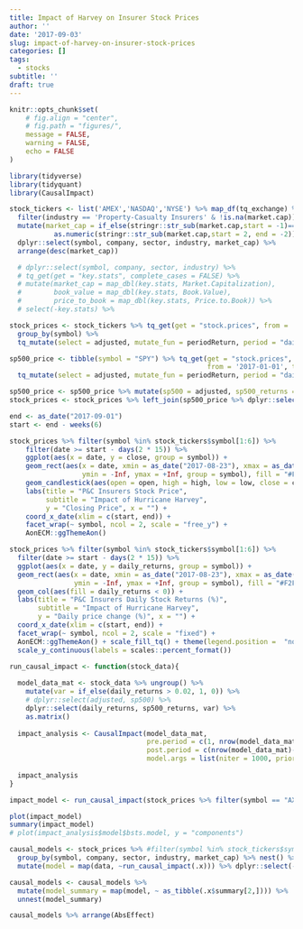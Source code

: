 ```yaml
---
title: Impact of Harvey on Insurer Stock Prices
author: ''
date: '2017-09-03'
slug: impact-of-harvey-on-insurer-stock-prices
categories: []
tags:
  - stocks
subtitle: ''
draft: true
---
```


```r

knitr::opts_chunk$set(
	# fig.align = "center",
	# fig.path = "figures/",
	message = FALSE,
	warning = FALSE,
	echo = FALSE 
)

library(tidyverse)
library(tidyquant)
library(CausalImpact)

```

```r

stock_tickers <- list('AMEX','NASDAQ','NYSE') %>% map_df(tq_exchange) %>% 
  filter(industry == 'Property-Casualty Insurers' & !is.na(market.cap)) %>%
  mutate(market_cap = if_else(stringr::str_sub(market.cap,start = -1)=="M",1e6,1e9) *
           as.numeric(stringr::str_sub(market.cap,start = 2, end = -2))) %>%
  dplyr::select(symbol, company, sector, industry, market_cap) %>%
  arrange(desc(market_cap))

  # dplyr::select(symbol, company, sector, industry) %>% 
  # tq_get(get = "key.stats", complete_cases = FALSE) %>% 
  # mutate(market_cap = map_dbl(key.stats, Market.Capitalization), 
  #        book_value = map_dbl(key.stats, Book.Value),
  #        price_to_book = map_dbl(key.stats, Price.to.Book)) %>%
  # select(-key.stats) %>%

stock_prices <- stock_tickers %>% tq_get(get = "stock.prices", from = '2017-01-01', to = '2017-09-01') %>%
  group_by(symbol) %>%
  tq_mutate(select = adjusted, mutate_fun = periodReturn, period = "daily", type = "log", col_rename = "daily_returns")

sp500_price <- tibble(symbol = "SPY") %>% tq_get(get = "stock.prices", 
                                                 from = '2017-01-01', to = '2017-09-01') %>%
  tq_mutate(select = adjusted, mutate_fun = periodReturn, period = "daily", type = "log", col_rename = "daily_returns")

sp500_price <- sp500_price %>% mutate(sp500 = adjusted, sp500_returns = daily_returns)
stock_prices <- stock_prices %>% left_join(sp500_price %>% dplyr::select(date, sp500, sp500_returns), by = "date")

```


```r

end <- as_date("2017-09-01")
start <- end - weeks(6)

stock_prices %>% filter(symbol %in% stock_tickers$symbol[1:6]) %>%
    filter(date >= start - days(2 * 15)) %>%
    ggplot(aes(x = date, y = close, group = symbol)) +
    geom_rect(aes(x = date, xmin = as_date("2017-08-23"), xmax = as_date("2017-09-01"), 
                  ymin = -Inf, ymax = +Inf, group = symbol), fill = "#F2F2F2") +
    geom_candlestick(aes(open = open, high = high, low = low, close = close)) +
    labs(title = "P&C Insurers Stock Price", 
         subtitle = "Impact of Hurricane Harvey",
         y = "Closing Price", x = "") + 
    coord_x_date(xlim = c(start, end)) +
    facet_wrap(~ symbol, ncol = 2, scale = "free_y") + 
    AonECM::ggThemeAon()

```

```r

stock_prices %>% filter(symbol %in% stock_tickers$symbol[1:6]) %>%
  filter(date >= start - days(2 * 15)) %>%
  ggplot(aes(x = date, y = daily_returns, group = symbol)) +
  geom_rect(aes(x = date, xmin = as_date("2017-08-23"), xmax = as_date("2017-09-01"), 
                ymin = -Inf, ymax = +Inf, group = symbol), fill = "#F2F2F2") +
  geom_col(aes(fill = daily_returns < 0)) +
  labs(title = "P&C Insurers Daily Stock Returns (%)", 
       subtitle = "Impact of Hurricane Harvey",
       y = "Daily price change (%)", x = "") + 
  coord_x_date(xlim = c(start, end)) +
  facet_wrap(~ symbol, ncol = 2, scale = "fixed") + 
  AonECM::ggThemeAon() + scale_fill_tq() + theme(legend.position =  "none") +
  scale_y_continuous(labels = scales::percent_format())


```


```r

run_causal_impact <- function(stock_data){
  
  model_data_mat <- stock_data %>% ungroup() %>% 
    mutate(var = if_else(daily_returns > 0.02, 1, 0)) %>%
    # dplyr::select(adjusted, sp500) %>%
    dplyr::select(daily_returns, sp500_returns, var) %>%
    as.matrix()
  
  impact_analysis <- CausalImpact(model_data_mat,
                                  pre.period = c(1, nrow(model_data_mat) - 7),
                                  post.period = c(nrow(model_data_mat)-7+1, nrow(model_data_mat)),
                                  model.args = list(niter = 1000, prior.level.sd = 0.1))
  
  impact_analysis
}

impact_model <- run_causal_impact(stock_prices %>% filter(symbol == "AXS"))

plot(impact_model)
summary(impact_model)
# plot(impact_analysis$model$bsts.model, y = "components")


```

```r

causal_models <- stock_prices %>% #filter(symbol %in% stock_tickers$symbol[1:20]) %>%
  group_by(symbol, company, sector, industry, market_cap) %>% nest() %>%
  mutate(model = map(data, ~run_causal_impact(.x))) %>% dplyr::select(-data)

causal_models <- causal_models %>% 
  mutate(model_summary = map(model, ~ as_tibble(.x$summary[2,]))) %>% 
  unnest(model_summary)

```

```r

causal_models %>% arrange(AbsEffect)


```


